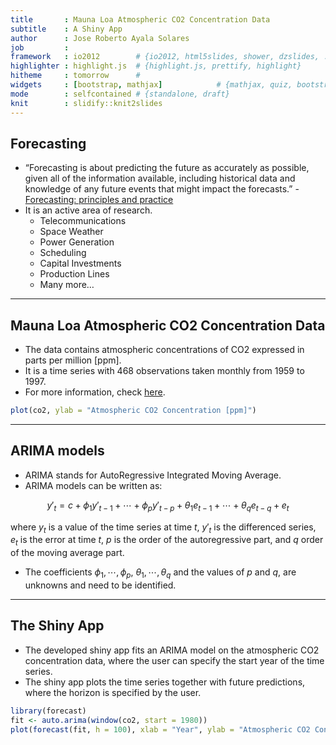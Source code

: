 ```yaml
---
title       : Mauna Loa Atmospheric CO2 Concentration Data
subtitle    : A Shiny App
author      : Jose Roberto Ayala Solares
job         : 
framework   : io2012        # {io2012, html5slides, shower, dzslides, ...}
highlighter : highlight.js  # {highlight.js, prettify, highlight}
hitheme     : tomorrow      # 
widgets     : [bootstrap, mathjax]            # {mathjax, quiz, bootstrap}
mode        : selfcontained # {standalone, draft}
knit        : slidify::knit2slides
---
```


## Forecasting

+ "Forecasting is about predicting the future as accurately as possible, given all of the information available, including historical data and knowledge of any future events that might impact the forecasts." - <a href="https://www.otexts.org/fpp/1/2">Forecasting: principles and practice</a>
+ It is an active area of research.
    + Telecommunications 
    + Space Weather
    + Power Generation
    + Scheduling
    + Capital Investments
    + Production Lines
    + Many more...

---

## Mauna Loa Atmospheric CO2 Concentration Data

+ The data contains atmospheric concentrations of CO2 expressed in parts per million [ppm].
+ It is a time series with 468 observations taken monthly from 1959 to 1997.
+ For more information, check <a href="https://stat.ethz.ch/R-manual/R-devel/library/datasets/html/co2.html">here</a>.

```r
plot(co2, ylab = "Atmospheric CO2 Concentration [ppm]")
```

--- 

## ARIMA models

+ ARIMA stands for AutoRegressive Integrated Moving Average.
+ ARIMA models can be written as:

$$\begin{equation}y'_{t} = c +
\phi_{1}y'_{t-1} + \cdots + \phi_{p}y'_{t-p} +
\theta_{1}e_{t-1} + \cdots + \theta_{q}e_{t-q} + e_{t}
\end{equation}$$

where $y_{t}$ is a value of the time series at time $t$, $y'_{t}$ is the differenced series, $e_{t}$ is the error at time $t$, $p$ is the order of the autoregressive part, and $q$ order of the moving average part.

+ The coefficients $\phi_{1},\cdots,\phi_{p}$, $\theta_{1},\cdots,\theta_{q}$ and the values of $p$ and $q$, are unknowns and need to be identified.

--- 

## The Shiny App

+ The developed shiny app fits an ARIMA model on the atmospheric CO2 concentration data, where the user can specify the start year of the time series.
+ The shiny app plots the time series together with future predictions, where the horizon is specified by the user.

```r
library(forecast)
fit <- auto.arima(window(co2, start = 1980))
plot(forecast(fit, h = 100), xlab = "Year", ylab = "Atmospheric CO2 Concentration [ppm]", main = "")
```
